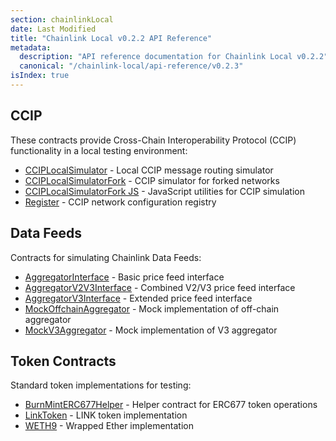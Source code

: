 ```yaml
---
section: chainlinkLocal
date: Last Modified
title: "Chainlink Local v0.2.2 API Reference"
metadata:
  description: "API reference documentation for Chainlink Local v0.2.2"
  canonical: "/chainlink-local/api-reference/v0.2.3"
isIndex: true
---
```



<Common callout="importPackage022" />

## CCIP

These contracts provide Cross-Chain Interoperability Protocol (CCIP) functionality in a local testing environment:

- [CCIPLocalSimulator](/chainlink-local/api-reference/v0.2.2/ccip-local-simulator) - Local CCIP message routing simulator
- [CCIPLocalSimulatorFork](/chainlink-local/api-reference/v0.2.2/ccip-local-simulator-fork) - CCIP simulator for forked networks
- [CCIPLocalSimulatorFork JS](/chainlink-local/api-reference/v0.2.2/ccip-local-simulator-fork-js) - JavaScript utilities for CCIP simulation
- [Register](/chainlink-local/api-reference/v0.2.2/register) - CCIP network configuration registry

## Data Feeds

Contracts for simulating Chainlink Data Feeds:

- [AggregatorInterface](/chainlink-local/api-reference/v0.2.2/aggregator-interface) - Basic price feed interface
- [AggregatorV2V3Interface](/chainlink-local/api-reference/v0.2.2/aggregator-v2-v3-interface) - Combined V2/V3 price feed interface
- [AggregatorV3Interface](/chainlink-local/api-reference/v0.2.2/aggregator-v3-interface) - Extended price feed interface
- [MockOffchainAggregator](/chainlink-local/api-reference/v0.2.2/mock-offchain-aggregator) - Mock implementation of off-chain aggregator
- [MockV3Aggregator](/chainlink-local/api-reference/v0.2.2/mock-v3-aggregator) - Mock implementation of V3 aggregator

## Token Contracts

Standard token implementations for testing:

- [BurnMintERC677Helper](/chainlink-local/api-reference/v0.2.2/burn-mint-erc677-helper) - Helper contract for ERC677 token operations
- [LinkToken](/chainlink-local/api-reference/v0.2.2/link-token) - LINK token implementation
- [WETH9](/chainlink-local/api-reference/v0.2.2/weth9) - Wrapped Ether implementation
